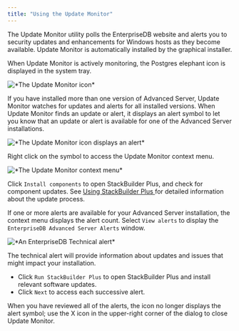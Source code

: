 ```yaml
---
title: "Using the Update Monitor"
---
```


<div id="using_the_update_monitor" class="registered_link"></div>

The Update Monitor utility polls the EnterpriseDB website and alerts you to security updates and enhancements for Windows hosts as they become available. Update Monitor is automatically installed by the graphical installer.

When Update Monitor is actively monitoring, the Postgres elephant icon is displayed in the system tray.

![\*The Update Monitor icon\*](../images/update_monitor.png)

If you have installed more than one version of Advanced Server, Update Monitor watches for updates and alerts for all installed versions. When Update Monitor finds an update or alert, it displays an alert symbol to let you know that an update or alert is available for one of the Advanced Server installations.

![\*The Update Monitor icon displays an alert\*](../images/update_monitor_displaying_alert.png)

Right click on the symbol to access the Update Monitor context menu.

![\*The Update Monitor context menu\*](../images/update_monitor_context_menu.png)

Click `Install components` to open StackBuilder Plus, and check for component updates. See [Using StackBuilder Plus ](../02_installing_advanced_server_with_the_interactive_installer/03_using_stackbuilder_plus#using_stackbuilder_plus) for detailed information about the update process.

If one or more alerts are available for your Advanced Server installation, the context menu displays the alert count. Select `View alerts` to display the `EnterpriseDB Advanced Server Alerts` window.

![\*An EnterpriseDB Technical alert\*](../images/enterprisedb_technical_alert.png)

The technical alert will provide information about updates and issues that might impact your installation.

-   Click `Run StackBuilder Plus` to open StackBuilder Plus and install relevant software updates.
-   Click `Next` to access each successive alert.

When you have reviewed all of the alerts, the icon no longer displays the alert symbol; use the X icon in the upper-right corner of the dialog to close Update Monitor.
